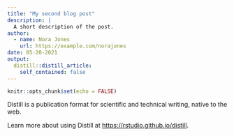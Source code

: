```yaml
---
title: "My second blog post"
description: |
  A short description of the post.
author:
  - name: Nora Jones
    url: https://example.com/norajones
date: 05-20-2021
output:
  distill::distill_article:
    self_contained: false
---
```



```r
knitr::opts_chunk$set(echo = FALSE)
```

Distill is a publication format for scientific and technical writing, native to the web.

Learn more about using Distill at <https://rstudio.github.io/distill>.


